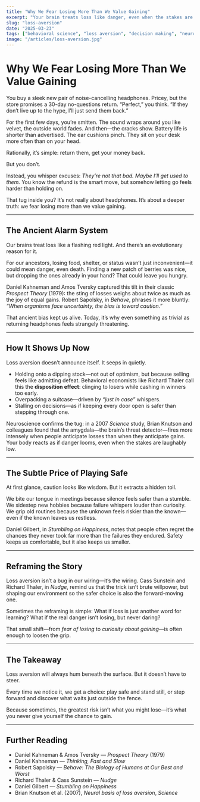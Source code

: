 ```yaml
---
title: "Why We Fear Losing More Than We Value Gaining"
excerpt: "Your brain treats loss like danger, even when the stakes are trivial. That instinct once kept us alive; today it often keeps us stuck. Stepping beyond it isn’t about more willpower—it’s about seeing what lies on the other side of fear."
slug: "loss-aversion"
date: "2025-03-23"
tags: ["behavioral science", "loss aversion", "decision making", "neurocient labs"]
image: "/articles/loss-aversion.jpg"
---
```



# Why We Fear Losing More Than We Value Gaining  

You buy a sleek new pair of noise-cancelling headphones. Pricey, but the store promises a 30-day no-questions return. “Perfect,” you think. “If they don’t live up to the hype, I’ll just send them back.”  

For the first few days, you’re smitten. The sound wraps around you like velvet, the outside world fades. And then—the cracks show. Battery life is shorter than advertised. The ear cushions pinch. They sit on your desk more often than on your head.  

Rationally, it’s simple: return them, get your money back.  

But you don’t.  

Instead, you whisper excuses: *They’re not that bad. Maybe I’ll get used to them.* You know the refund is the smart move, but somehow letting go feels harder than holding on.  

That tug inside you? It’s not really about headphones. It’s about a deeper truth: we fear losing more than we value gaining.  

---

## The Ancient Alarm System  

Our brains treat loss like a flashing red light. And there’s an evolutionary reason for it.  

For our ancestors, losing food, shelter, or status wasn’t just inconvenient—it could mean danger, even death. Finding a new patch of berries was nice, but dropping the ones already in your hand? That could leave you hungry.  

Daniel Kahneman and Amos Tversky captured this tilt in their classic *Prospect Theory* (1979): the sting of losses weighs about twice as much as the joy of equal gains. Robert Sapolsky, in *Behave*, phrases it more bluntly: *“When organisms face uncertainty, the bias is toward caution.”*  

That ancient bias kept us alive. Today, it’s why even something as trivial as returning headphones feels strangely threatening.  

---

## How It Shows Up Now  

Loss aversion doesn’t announce itself. It seeps in quietly.  

- Holding onto a dipping stock—not out of optimism, but because selling feels like admitting defeat. Behavioral economists like Richard Thaler call this the **disposition effect**: clinging to losers while cashing in winners too early.  
- Overpacking a suitcase—driven by *“just in case”* whispers.  
- Stalling on decisions—as if keeping every door open is safer than stepping through one.  

Neuroscience confirms the tug: in a 2007 *Science* study, Brian Knutson and colleagues found that the amygdala—the brain’s threat detector—fires more intensely when people anticipate losses than when they anticipate gains. Your body reacts as if danger looms, even when the stakes are laughably low.  

---

## The Subtle Price of Playing Safe  

At first glance, caution looks like wisdom. But it extracts a hidden toll.  

We bite our tongue in meetings because silence feels safer than a stumble.  
We sidestep new hobbies because failure whispers louder than curiosity.  
We grip old routines because the unknown feels riskier than the known—even if the known leaves us restless.  

Daniel Gilbert, in *Stumbling on Happiness*, notes that people often regret the chances they never took far more than the failures they endured. Safety keeps us comfortable, but it also keeps us smaller.  

---

## Reframing the Story  

Loss aversion isn’t a bug in our wiring—it’s the wiring. Cass Sunstein and Richard Thaler, in *Nudge*, remind us that the trick isn’t brute willpower, but shaping our environment so the safer choice is also the forward-moving one.  

Sometimes the reframing is simple: What if loss is just another word for learning? What if the real danger isn’t losing, but never daring?  

That small shift—from *fear of losing* to *curiosity about gaining*—is often enough to loosen the grip.  

---

## The Takeaway  

Loss aversion will always hum beneath the surface. But it doesn’t have to steer.  

Every time we notice it, we get a choice: play safe and stand still, or step forward and discover what waits just outside the fence.  

Because sometimes, the greatest risk isn’t what you might lose—it’s what you never give yourself the chance to gain.  

---

## Further Reading  

- Daniel Kahneman & Amos Tversky — *Prospect Theory* (1979)  
- Daniel Kahneman — *Thinking, Fast and Slow*  
- Robert Sapolsky — *Behave: The Biology of Humans at Our Best and Worst*  
- Richard Thaler & Cass Sunstein — *Nudge*  
- Daniel Gilbert — *Stumbling on Happiness*  
- Brian Knutson et al. (2007), *Neural basis of loss aversion*, *Science*  
